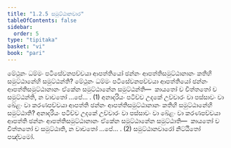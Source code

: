 ```yaml
---
title: "1.2.5 සමුට්ඨානවාර"
tableOfContents: false
sidebar:
  order: 5
type: "tipitaka"
basket: "vi"
book: "pari"
---
```



<DynamicBreadcrumb />

<Division number="197" book="pari">

<Paragraph number="649" book="pari">
මේථුනං ධම්මං පටිසේවනපච්චයා ආපත්තියෝ ඡන්නං ආපත්තිසමුට්ඨානානං කතිහි සමුට්ඨානේහි සමුට්ඨන්ති? මේථුනං ධම්මං පටිසේවනපච්චයා ආපත්තියෝ ඡන්නං ආපත්තිසමුට්ඨානානං ඒකේන සමුට්ඨානේන සමුට්ඨන්ති—  කායතෝ ච චිත්තතෝ ච සමුට්ඨන්ති, න වාචතෝ …පේ… . (1)
</Paragraph>

<Paragraph number="650" book="pari">
අනාදරියං පටිච්ච උදකේ උච්චාරං වා පස්සාවං වා ඛේළං වා කරණපච්චයා ආපත්ති ඡන්නං ආපත්තිසමුට්ඨානානං කතිහි සමුට්ඨානේහි සමුට්ඨාති? අනාදරියං පටිච්ච උදකේ උච්චාරං වා පස්සාවං වා ඛේළං වා කරණපච්චයා ආපත්ති ඡන්නං ආපත්තිසමුට්ඨානානං ඒකේන සමුට්ඨානේන සමුට්ඨාති—  කායතෝ ච චිත්තතෝ ච සමුට්ඨාති, න වාචතෝ …පේ… . (2)

</Paragraph>
</Division>

<Paragraph number="651" type="center" book="pari">
සමුට්ඨානවාරෝ නිට්ඨිතෝ පඤ්චමෝ.
</Paragraph>
